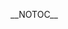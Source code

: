 {{DISPLAYTITLE:The Bigger Balc: ''Melee'' Singles Pools}}{{SetGame|melee}}
{{Tabs static
|name1=Overview
|link1=The Big Balc/2/Melee
|name2=Singles Pools
|link2=The Big Balc/2/Melee/Singles Pools
|name3=Singles Bracket
|link3=The Big Balc/2/Melee/Singles Bracket
|name4=Doubles Bracket
|link4=The Big Balc/2/Melee/Doubles Bracket
|This=2}}__NOTOC__
{{Box|start|padding=2em}}
==={{HiddenSort|A1}}===
{{GroupTableStart |Bracket A1|width=300px}}
{{GroupTableSlot|Zeo|flag=us|win_m=3|lose_m=0|place=1|bg=up|go={{advance|The Big Balc/2/Melee/Singles Bracket#Winners Bracket}}}}
{{GroupTableSlot|n0ne|flag=ni|win_m=3|lose_m=0|place=1|bg=up|go={{advance|The Big Balc/2/Melee/Singles Bracket#Winners Bracket}}}}
{{GroupTableSlot|Jagz|flag=us|win_m=6|lose_m=1|place=3|bg=stay|go={{advance|The Big Balc/2/Melee/Singles Bracket#Losers Bracket}}}}
{{GroupTableSlot|Ralph|flag=us|win_m=3|lose_m=1|place=3|bg=stay|go={{advance|The Big Balc/2/Melee/Singles Bracket#Losers Bracket}}}}
{{GroupTableSlot|Yingling|flag=|win_m=5|lose_m=2|place=5|bg=down}}
{{GroupTableSlot|Cesar|flag=us|win_m=3|lose_m=2|place=5|bg=down}}
{{GroupTableSlot|Gibbles|flag=us|win_m=4|lose_m=2|place=7|bg=down}}
{{GroupTableSlot|Davis|flag=us|win_m=3|lose_m=2|place=7|bg=down}}
{{GroupTableSlot|J$|flag=us|win_m=3|lose_m=2|place=9|bg=down}}
{{GroupTableSlot|HyperFlame|flag=us|win_m=2|lose_m=2|place=9|bg=down}}
{{GroupTableSlot|John Lemon|flag=us|win_m=2|lose_m=2|place=9|bg=down}}
{{GroupTableSlot|BasedFox|flag=us|win_m=2|lose_m=2|place=9|bg=down}}
{{GroupTableSlot|Mar|flag=us|win_m=2|lose_m=2|place=13|bg=down}}
{{GroupTableSlot|Zia|flag=us|win_m=2|lose_m=2|place=13|bg=down}}
{{GroupTableSlot|The Charles Guy|flag=us|win_m=2|lose_m=2|place=13|bg=down}}
{{GroupTableSlot|The Party|flag=us|win_m=2|lose_m=2|place=13|bg=down}}
{{GroupTableSlot|Big Al|flag=us|win_m=1|lose_m=2|place=17|bg=down}}
{{GroupTableSlot|Lobo|flag=us|win_m=1|lose_m=2|place=17|bg=down}}
{{GroupTableSlot|Boshi PV|flag=us|win_m=1|lose_m=2|place=17|bg=down}}
{{GroupTableSlot|Jett|flag=us|win_m=1|lose_m=2|place=17|bg=down}}
{{GroupTableSlot|AKC|flag=us|win_m=1|lose_m=2|place=17|bg=down}}
{{GroupTableSlot|Raze|flag=us|win_m=0|lose_m=2|place=17|bg=down}}
{{GroupTableSlot|AXIA (HI-POLYMER)|flag=us|win_m=0|lose_m=2|place=17|bg=down}}
{{GroupTableSlot|Shadaxis|flag=us|win_m=0|lose_m=2|place=17|bg=down}}
{{GroupTableSlot|Safety1st|flag=us|win_m=0|lose_m=2|place=25|bg=down}}
{{GroupTableSlot|Guerrilla|flag=us|win_m=0|lose_m=2|place=25|bg=down}}
{{GroupTableSlot|YungGraceHopper|flag=us|win_m=0|lose_m=2|place=25|bg=down}}
{{GroupTableSlot|Lycanthrope|flag=us|win_m=0|lose_m=2|place=25|bg=down}}
{{GroupTableSlot|zhawntiger|flag=us|win_m=0|lose_m=2|place=25|bg=down}}
{{GroupTableEnd}}
{{Box|break|padding=2em}}

==={{HiddenSort|A2}}===
{{GroupTableStart |Bracket A2|width=300px}}
{{GroupTableSlot|A Rookie|flag=us|win_m=3|lose_m=0|place=1|bg=up|go={{advance|The Big Balc/2/Melee/Singles Bracket#Winners Bracket}}}}
{{GroupTableSlot|Westballz|flag=us|win_m=3|lose_m=0|place=1|bg=up|go={{advance|The Big Balc/2/Melee/Singles Bracket#Winners Bracket}}}}
{{GroupTableSlot|Bin|flag=us|win_m=4|lose_m=1|place=3|bg=stay|go={{advance|The Big Balc/2/Melee/Singles Bracket#Losers Bracket}}}}
{{GroupTableSlot|NMW|flag=us|win_m=3|lose_m=1|place=3|bg=stay|go={{advance|The Big Balc/2/Melee/Singles Bracket#Losers Bracket}}}}
{{GroupTableSlot|Enzyme|flag=us|win_m=5|lose_m=2|place=5|bg=down}}
{{GroupTableSlot|Combofest|flag=us|win_m=4|lose_m=2|place=5|bg=down}}
{{GroupTableSlot|Yink|flag=us|win_m=4|lose_m=2|place=7|bg=down}}
{{GroupTableSlot|pog0|flag=us|win_m=3|lose_m=2|place=7|bg=down}}
{{GroupTableSlot|Ellis|flag=us|win_m=3|lose_m=2|place=9|bg=down}}
{{GroupTableSlot|Byrdman|flag=us|win_m=3|lose_m=2|place=9|bg=down}}
{{GroupTableSlot|Yos|flag=us|win_m=2|lose_m=2|place=9|bg=down}}
{{GroupTableSlot|ACT1VE|flag=us|win_m=2|lose_m=2|place=9|bg=down}}
{{GroupTableSlot|Chummi|flag=us|win_m=2|lose_m=2|place=13|bg=down}}
{{GroupTableSlot|RastaCharmander|flag=us|win_m=2|lose_m=2|place=13|bg=down}}
{{GroupTableSlot|ARGO|flag=us|win_m=2|lose_m=2|place=13|bg=down}}
{{GroupTableSlot|Mothra|flag=us|win_m=1|lose_m=2|place=13|bg=down}}
{{GroupTableSlot|The Playa|flag=us|win_m=1|lose_m=2|place=17|bg=down}}
{{GroupTableSlot|Theoneburger|flag=us|win_m=1|lose_m=2|place=17|bg=down}}
{{GroupTableSlot|R1gBoN3|flag=us|win_m=1|lose_m=2|place=17|bg=down}}
{{GroupTableSlot|Akiva|flag=us|win_m=1|lose_m=2|place=17|bg=down}}
{{GroupTableSlot|Gneiss|flag=us|win_m=1|lose_m=2|place=17|bg=down}}
{{GroupTableSlot|Andymosity|flag=us|win_m=1|lose_m=2|place=17|bg=down}}
{{GroupTableSlot|Big Island Eddy|flag=us|win_m=0|lose_m=2|place=17|bg=down}}
{{GroupTableSlot|leech64|flag=us|win_m=0|lose_m=2|place=17|bg=down}}
{{GroupTableSlot|Hitoshura|flag=us|win_m=0|lose_m=2|place=25|bg=down}}
{{GroupTableSlot|Polly|flag=us|win_m=0|lose_m=2|place=25|bg=down}}
{{GroupTableSlot|FabKnight|flag=us|win_m=0|lose_m=2|place=25|bg=down}}
{{GroupTableSlot|ZiggaWaTT|flag=us|win_m=0|lose_m=2|place=25|bg=down}}
{{GroupTableSlot|turbo|flag=us|win_m=0|lose_m=2|place=25|bg=down}}
{{GroupTableEnd}}
{{Box|break|padding=2em}}

==={{HiddenSort|B1}}===
{{GroupTableStart |Bracket B1|width=300px}}
{{GroupTableSlot|Laudandus|flag=us|win_m=3|lose_m=0|place=1|bg=up|go={{advance|The Big Balc/2/Melee/Singles Bracket#Winners Bracket}}}}
{{GroupTableSlot|Smashdaddy|flag=us|win_m=3|lose_m=0|place=1|bg=up|go={{advance|The Big Balc/2/Melee/Singles Bracket#Winners Bracket}}}}
{{GroupTableSlot|Ivayne|flag=us|win_m=5|lose_m=1|place=3|bg=stay|go={{advance|The Big Balc/2/Melee/Singles Bracket#Losers Bracket}}}}
{{GroupTableSlot|Tenshii|flag=us|win_m=4|lose_m=1|place=3|bg=stay|go={{advance|The Big Balc/2/Melee/Singles Bracket#Losers Bracket}}}}
{{GroupTableSlot|Silver|flag=us|win_m=4|lose_m=2|place=5|bg=down}}
{{GroupTableSlot|J666|flag=us|win_m=3|lose_m=2|place=5|bg=down}}
{{GroupTableSlot|Sergio|flag=us|win_m=4|lose_m=2|place=7|bg=down}}
{{GroupTableSlot|Vari|flag=us|win_m=3|lose_m=2|place=7|bg=down}}
{{GroupTableSlot|envy|flag=us|win_m=3|lose_m=2|place=9|bg=down}}
{{GroupTableSlot|Oats|flag=us|win_m=3|lose_m=2|place=9|bg=down}}
{{GroupTableSlot|Atheo|flag=us|win_m=3|lose_m=2|place=9|bg=down}}
{{GroupTableSlot|Cheesybread|flag=us|win_m=2|lose_m=2|place=9|bg=down}}
{{GroupTableSlot|Arsenals|flag=us|win_m=2|lose_m=2|place=13|bg=down}}
{{GroupTableSlot|shyguyking|flag=us|win_m=2|lose_m=2|place=13|bg=down}}
{{GroupTableSlot|Dru2|flag=us|win_m=2|lose_m=2|place=13|bg=down}}
{{GroupTableSlot|SoySauS|flag=us|win_m=2|lose_m=2|place=13|bg=down}}
{{GroupTableSlot|Cirby|flag=us|win_m=1|lose_m=2|place=17|bg=down}}
{{GroupTableSlot|W8ASec|flag=us|win_m=1|lose_m=2|place=17|bg=down}}
{{GroupTableSlot|QraQ|flag=us|win_m=1|lose_m=2|place=17|bg=down}}
{{GroupTableSlot|0range|flag=us|win_m=1|lose_m=2|place=17|bg=down}}
{{GroupTableSlot|A_E_D|flag=us|win_m=1|lose_m=2|place=17|bg=down}}
{{GroupTableSlot|Digiornos|flag=us|win_m=1|lose_m=2|place=17|bg=down}}
{{GroupTableSlot|Sazam|flag=us|win_m=0|lose_m=2|place=17|bg=down}}
{{GroupTableSlot|WORM_HD|flag=us|win_m=0|lose_m=2|place=17|bg=down}}
{{GroupTableSlot|OOPP|flag=us|win_m=0|lose_m=2|place=25|bg=down}}
{{GroupTableSlot|FatTerroristGuy|flag=us|win_m=0|lose_m=2|place=25|bg=down}}
{{GroupTableSlot|Derpinator|flag=ca|win_m=0|lose_m=2|place=25|bg=down}}
{{GroupTableSlot|JSlayer|flag=us|win_m=0|lose_m=2|place=25|bg=down}}
{{GroupTableSlot|Sophtware|flag=us|win_m=0|lose_m=2|place=25|bg=down}}
{{GroupTableSlot|FatBLINDcow|flag=us|win_m=0|lose_m=2|place=25|bg=down}}
{{GroupTableEnd}}
{{Box|break|padding=2em}}

==={{HiddenSort|B2}}===
{{GroupTableStart |Bracket B2|width=300px}}
{{GroupTableSlot|eri|flag=us|win_m=4|lose_m=0|place=1|bg=up|go={{advance|The Big Balc/2/Melee/Singles Bracket#Winners Bracket}}}}
{{GroupTableSlot|HugS|flag=us|win_m=3|lose_m=0|place=1|bg=up|go={{advance|The Big Balc/2/Melee/Singles Bracket#Winners Bracket}}}}
{{GroupTableSlot|Pure|flag=us|win_m=6|lose_m=1|place=3|bg=stay|go={{advance|The Big Balc/2/Melee/Singles Bracket#Losers Bracket}}}}
{{GroupTableSlot|HomeMadeWaffles|flag=us|win_m=3|lose_m=1|place=3|bg=stay|go={{advance|The Big Balc/2/Melee/Singles Bracket#Losers Bracket}}}}
{{GroupTableSlot|Chevy|flag=us|win_m=4|lose_m=2|place=5|bg=down}}
{{GroupTableSlot|Noire|flag=us|win_m=3|lose_m=2|place=5|bg=down}}
{{GroupTableSlot|Tusk|flag=us|win_m=4|lose_m=2|place=7|bg=down}}
{{GroupTableSlot|Bizzarro Flame|flag=us|win_m=2|lose_m=2|place=7|bg=down}}
{{GroupTableSlot|Kurv|flag=us|win_m=3|lose_m=2|place=9|bg=down}}
{{GroupTableSlot|Hero of Time|flag=us|win_m=3|lose_m=2|place=9|bg=down}}
{{GroupTableSlot|RaulH2O|flag=us|win_m=2|lose_m=2|place=9|bg=down}}
{{GroupTableSlot|alexis|flag=us|win_m=2|lose_m=2|place=9|bg=down}}
{{GroupTableSlot|Gyran|flag=us|win_m=2|lose_m=2|place=13|bg=down}}
{{GroupTableSlot|Mob|flag=us|win_m=2|lose_m=2|place=13|bg=down}}
{{GroupTableSlot|BlackPR|flag=us|win_m=2|lose_m=2|place=13|bg=down}}
{{GroupTableSlot|Tristan's Rule|flag=us|win_m=2|lose_m=2|place=13|bg=down}}
{{GroupTableSlot|Bottle Opener Guy|flag=us|win_m=1|lose_m=2|place=17|bg=down}}
{{GroupTableSlot|Friend|flag=us|win_m=1|lose_m=2|place=17|bg=down}}
{{GroupTableSlot|FroFrosty|flag=us|win_m=1|lose_m=2|place=17|bg=down}}
{{GroupTableSlot|JD|flag=us|win_m=1|lose_m=2|place=17|bg=down}}
{{GroupTableSlot|Dawson|flag=us|win_m=1|lose_m=2|place=17|bg=down}}
{{GroupTableSlot|UB40fan|flag=us|win_m=0|lose_m=2|place=17|bg=down}}
{{GroupTableSlot|Frequency|flag=us|win_m=0|lose_m=2|place=17|bg=down}}
{{GroupTableSlot|TomBoComBo|flag=us|win_m=0|lose_m=2|place=17|bg=down}}
{{GroupTableSlot|VG|flag=us|win_m=0|lose_m=2|place=25|bg=down}}
{{GroupTableSlot|schmoop|flag=us|win_m=0|lose_m=2|place=25|bg=down}}
{{GroupTableSlot|Chris++|flag=us|win_m=0|lose_m=2|place=25|bg=down}}
{{GroupTableSlot|_Liuser|flag=us|win_m=0|lose_m=2|place=25|bg=down}}
{{GroupTableSlot|Dustin|flag=us|win_m=0|lose_m=2|place=25|bg=down}}
{{GroupTableEnd}}
{{Box|break|padding=2em}}

==={{HiddenSort|C1}}===
{{GroupTableStart |Bracket C1|width=300px}}
{{GroupTableSlot|Hungrybox|flag=us|win_m=3|lose_m=0|place=1|bg=up|go={{advance|The Big Balc/2/Melee/Singles Bracket#Winners Bracket}}}}
{{GroupTableSlot|Spark|flag=us|win_m=3|lose_m=0|place=1|bg=up|go={{advance|The Big Balc/2/Melee/Singles Bracket#Winners Bracket}}}}
{{GroupTableSlot|DonB|flag=au|win_m=6|lose_m=1|place=3|bg=stay|go={{advance|The Big Balc/2/Melee/Singles Bracket#Losers Bracket}}}}
{{GroupTableSlot|Squid|flag=us|win_m=3|lose_m=1|place=3|bg=stay|go={{advance|The Big Balc/2/Melee/Singles Bracket#Losers Bracket}}}}
{{GroupTableSlot|C0XX|flag=us|win_m=4|lose_m=2|place=5|bg=down}}
{{GroupTableSlot|Nigo|flag=us|win_m=3|lose_m=2|place=5|bg=down}}
{{GroupTableSlot|Just Ryan|flag=us|win_m=3|lose_m=2|place=7|bg=down}}
{{GroupTableSlot|Ludwig|flag=us|win_m=3|lose_m=2|place=7|bg=down}}
{{GroupTableSlot|Treble|flag=us|win_m=3|lose_m=2|place=9|bg=down}}
{{GroupTableSlot|Stephenshaggy|flag=us|win_m=3|lose_m=2|place=9|bg=down}}
{{GroupTableSlot|Makarios|flag=us|win_m=2|lose_m=2|place=9|bg=down}}
{{GroupTableSlot|Mask|flag=us|win_m=2|lose_m=2|place=9|bg=down}}
{{GroupTableSlot|Cowbell|flag=us|win_m=2|lose_m=2|place=13|bg=down}}
{{GroupTableSlot|Wirsun|flag=us|win_m=2|lose_m=2|place=13|bg=down}}
{{GroupTableSlot|tangie|flag=us|win_m=2|lose_m=2|place=13|bg=down}}
{{GroupTableSlot|Housefly|flag=us|win_m=2|lose_m=2|place=13|bg=down}}
{{GroupTableSlot|CaPEM|flag=us|win_m=1|lose_m=2|place=17|bg=down}}
{{GroupTableSlot|Ghidorah|flag=us|win_m=1|lose_m=2|place=17|bg=down}}
{{GroupTableSlot|AR21Plasma|flag=us|win_m=1|lose_m=2|place=17|bg=down}}
{{GroupTableSlot|Ha-cha!|flag=us|win_m=1|lose_m=2|place=17|bg=down}}
{{GroupTableSlot|Hoel|flag=us|win_m=1|lose_m=2|place=17|bg=down}}
{{GroupTableSlot|Slushy|flag=us|win_m=1|lose_m=2|place=17|bg=down}}
{{GroupTableSlot|Kitae|flag=us|win_m=0|lose_m=2|place=17|bg=down}}
{{GroupTableSlot|SeoulFood|flag=us|win_m=0|lose_m=2|place=17|bg=down}}
{{GroupTableSlot|Hashi|flag=us|win_m=0|lose_m=2|place=25|bg=down}}
{{GroupTableSlot|Aqualux|flag=us|win_m=0|lose_m=2|place=25|bg=down}}
{{GroupTableSlot|Franky|flag=us|win_m=0|lose_m=2|place=25|bg=down}}
{{GroupTableSlot|Gooley|flag=us|win_m=0|lose_m=2|place=25|bg=down}}
{{GroupTableSlot|dunk|flag=us|win_m=0|lose_m=2|place=25|bg=down}}
{{GroupTableEnd}}
{{Box|break|padding=2em}}

==={{HiddenSort|C2}}===
{{GroupTableStart |Bracket C2|width=300px}}
{{GroupTableSlot|Anther|flag=us|win_m=3|lose_m=0|place=1|bg=up|go={{advance|The Big Balc/2/Melee/Singles Bracket#Winners Bracket}}}}
{{GroupTableSlot|Lucky|flag=us|win_m=3|lose_m=0|place=1|bg=up|go={{advance|The Big Balc/2/Melee/Singles Bracket#Winners Bracket}}}}
{{GroupTableSlot|Chief|flag=us|win_m=4|lose_m=1|place=3|bg=stay|go={{advance|The Big Balc/2/Melee/Singles Bracket#Losers Bracket}}}}
{{GroupTableSlot|Mchi|flag=us|win_m=4|lose_m=1|place=3|bg=stay|go={{advance|The Big Balc/2/Melee/Singles Bracket#Losers Bracket}}}}
{{GroupTableSlot|Ringler|flag=us|win_m=5|lose_m=2|place=5|bg=down}}
{{GroupTableSlot|Karma|flag=us|win_m=4|lose_m=2|place=5|bg=down}}
{{GroupTableSlot|jubby|flag=us|win_m=3|lose_m=2|place=7|bg=down}}
{{GroupTableSlot|Sora|flag=us|win_m=2|lose_m=2|place=7|bg=down}}
{{GroupTableSlot|The  Cheat|flag=us|win_m=3|lose_m=2|place=9|bg=down}}
{{GroupTableSlot|Near|flag=us|win_m=3|lose_m=2|place=9|bg=down}}
{{GroupTableSlot|GP|flag=us|win_m=2|lose_m=2|place=9|bg=down}}
{{GroupTableSlot|WolfMan|flag=|win_m=2|lose_m=2|place=9|bg=down}}
{{GroupTableSlot|Mist|flag=us|win_m=2|lose_m=2|place=13|bg=down}}
{{GroupTableSlot|$limChang|flag=us|win_m=2|lose_m=2|place=13|bg=down}}
{{GroupTableSlot|Bman|flag=us|win_m=2|lose_m=2|place=13|bg=down}}
{{GroupTableSlot|purps|flag=us|win_m=2|lose_m=2|place=13|bg=down}}
{{GroupTableSlot|Cakes|flag=us|win_m=1|lose_m=2|place=17|bg=down}}
{{GroupTableSlot|compa|flag=us|win_m=1|lose_m=2|place=17|bg=down}}
{{GroupTableSlot|fastboy|flag=us|win_m=1|lose_m=2|place=17|bg=down}}
{{GroupTableSlot|Atlas|flag=us|win_m=1|lose_m=2|place=17|bg=down}}
{{GroupTableSlot|Cheekii|flag=us|win_m=1|lose_m=2|place=17|bg=down}}
{{GroupTableSlot|JPeGImage|flag=us|win_m=1|lose_m=2|place=17|bg=down}}
{{GroupTableSlot|ClownBalls|flag=us|win_m=0|lose_m=2|place=17|bg=down}}
{{GroupTableSlot|Misfit|flag=|win_m=0|lose_m=2|place=17|bg=down}}
{{GroupTableSlot|Nyx|flag=cl|win_m=0|lose_m=2|place=25|bg=down}}
{{GroupTableSlot|Yoru|flag=mx|win_m=0|lose_m=2|place=25|bg=down}}
{{GroupTableSlot|Plasmius|flag=us|win_m=0|lose_m=2|place=25|bg=down}}
{{GroupTableSlot|Moosewad|flag=us|win_m=0|lose_m=2|place=25|bg=down}}
{{GroupTableSlot|Yung Traplord|flag=us|win_m=0|lose_m=2|place=25|bg=down}}
{{GroupTableEnd}}
{{Box|break|padding=2em}}

==={{HiddenSort|D1}}===
{{GroupTableStart |Bracket D1|width=300px}}
{{GroupTableSlot|Bladewise|flag=us|win_m=3|lose_m=0|place=1|bg=up|go={{advance|The Big Balc/2/Melee/Singles Bracket#Winners Bracket}}}}
{{GroupTableSlot|Tai|flag=us|win_m=3|lose_m=0|place=1|bg=up|go={{advance|The Big Balc/2/Melee/Singles Bracket#Winners Bracket}}}}
{{GroupTableSlot|YAMS|flag=us|win_m=5|lose_m=1|place=3|bg=stay|go={{advance|The Big Balc/2/Melee/Singles Bracket#Losers Bracket}}}}
{{GroupTableSlot|Alex19|flag=us|win_m=3|lose_m=1|place=3|bg=stay|go={{advance|The Big Balc/2/Melee/Singles Bracket#Losers Bracket}}}}
{{GroupTableSlot|Epic Murloc|flag=us|win_m=4|lose_m=2|place=5|bg=down}}
{{GroupTableSlot|Romantiq|flag=us|win_m=3|lose_m=2|place=5|bg=down}}
{{GroupTableSlot|Odds|flag=ca|win_m=3|lose_m=2|place=7|bg=down}}
{{GroupTableSlot|MegaChristmas|flag=us|win_m=2|lose_m=2|place=7|bg=down}}
{{GroupTableSlot|Aero|flag=us|win_m=3|lose_m=2|place=9|bg=down}}
{{GroupTableSlot|Woosh|flag=us|win_m=3|lose_m=2|place=9|bg=down}}
{{GroupTableSlot|Val|flag=us|win_m=3|lose_m=2|place=9|bg=down}}
{{GroupTableSlot|Soulster|flag=us|win_m=3|lose_m=2|place=9|bg=down}}
{{GroupTableSlot|CarsoniTheGreat|flag=us|win_m=2|lose_m=2|place=13|bg=down}}
{{GroupTableSlot|Tarkus|flag=us|win_m=2|lose_m=2|place=13|bg=down}}
{{GroupTableSlot|stevedode|flag=us|win_m=2|lose_m=2|place=13|bg=down}}
{{GroupTableSlot|Poomoj|flag=us|win_m=1|lose_m=2|place=13|bg=down}}
{{GroupTableSlot|AmericanDragon_DavidChong|flag=us|win_m=1|lose_m=2|place=17|bg=down}}
{{GroupTableSlot|Sc0ut|flag=us|win_m=1|lose_m=2|place=17|bg=down}}
{{GroupTableSlot|Z$|flag=|win_m=1|lose_m=2|place=17|bg=down}}
{{GroupTableSlot|Sexcario|flag=us|win_m=1|lose_m=2|place=17|bg=down}}
{{GroupTableSlot|kohe|flag=us|win_m=1|lose_m=2|place=17|bg=down}}
{{GroupTableSlot|Jones|flag=us|win_m=0|lose_m=2|place=17|bg=down}}
{{GroupTableSlot|Tr0y|flag=us|win_m=0|lose_m=2|place=17|bg=down}}
{{GroupTableSlot|Girlfriend|flag=us|win_m=0|lose_m=2|place=17|bg=down}}
{{GroupTableSlot|Cobalion|flag=us|win_m=0|lose_m=2|place=25|bg=down}}
{{GroupTableSlot|ParappaKappa|flag=us|win_m=0|lose_m=2|place=25|bg=down}}
{{GroupTableSlot|tallcan|flag=us|win_m=0|lose_m=2|place=25|bg=down}}
{{GroupTableSlot|mr.brandandorf|flag=us|win_m=0|lose_m=2|place=25|bg=down}}
{{GroupTableEnd}}
{{Box|break|padding=2em}}

==={{HiddenSort|D2}}===
{{GroupTableStart |Bracket D2|width=300px}}
{{GroupTableSlot|ARMY|flag=us|win_m=3|lose_m=0|place=1|bg=up|go={{advance|The Big Balc/2/Melee/Singles Bracket#Winners Bracket}}}}
{{GroupTableSlot|Captain Faceroll|flag=us|win_m=3|lose_m=0|place=1|bg=up|go={{advance|The Big Balc/2/Melee/Singles Bracket#Winners Bracket}}}}
{{GroupTableSlot|Sora|flag=au|win_m=4|lose_m=1|place=3|bg=stay|go={{advance|The Big Balc/2/Melee/Singles Bracket#Losers Bracket}}}}
{{GroupTableSlot|Rocky|flag=us|win_m=3|lose_m=1|place=3|bg=stay|go={{advance|The Big Balc/2/Melee/Singles Bracket#Losers Bracket}}}}
{{GroupTableSlot|SK|flag=us|win_m=4|lose_m=2|place=5|bg=down}}
{{GroupTableSlot|Pensive|flag=us|win_m=4|lose_m=2|place=5|bg=down}}
{{GroupTableSlot|ilovebagelz|flag=us|win_m=3|lose_m=2|place=7|bg=down}}
{{GroupTableSlot|Babaganoush|flag=us|win_m=3|lose_m=2|place=7|bg=down}}
{{GroupTableSlot|Mr. N|flag=us|win_m=3|lose_m=2|place=9|bg=down}}
{{GroupTableSlot|Slime|flag=us|win_m=3|lose_m=2|place=9|bg=down}}
{{GroupTableSlot|Dabozee|flag=us|win_m=3|lose_m=2|place=9|bg=down}}
{{GroupTableSlot|Kyza|flag=us|win_m=2|lose_m=2|place=9|bg=down}}
{{GroupTableSlot|Giodude|flag=us|win_m=2|lose_m=2|place=13|bg=down}}
{{GroupTableSlot|Faulter|flag=us|win_m=2|lose_m=2|place=13|bg=down}}
{{GroupTableSlot|DarkWolf|flag=us|win_m=2|lose_m=2|place=13|bg=down}}
{{GroupTableSlot|Heisenberg|flag=us|win_m=2|lose_m=2|place=13|bg=down}}
{{GroupTableSlot|Tilt|flag=us|win_m=1|lose_m=2|place=17|bg=down}}
{{GroupTableSlot|Murmilio|flag=us|win_m=1|lose_m=2|place=17|bg=down}}
{{GroupTableSlot|J-Nova|flag=us|win_m=1|lose_m=2|place=17|bg=down}}
{{GroupTableSlot|Bonzai|flag=us|win_m=1|lose_m=2|place=17|bg=down}}
{{GroupTableSlot|Gentleman|flag=us|win_m=1|lose_m=2|place=17|bg=down}}
{{GroupTableSlot|Demon|flag=us|win_m=1|lose_m=2|place=17|bg=down}}
{{GroupTableSlot|Dantarion|flag=us|win_m=0|lose_m=2|place=17|bg=down}}
{{GroupTableSlot|Denjin|flag=us|win_m=0|lose_m=2|place=17|bg=down}}
{{GroupTableSlot|~CP9~|flag=us|win_m=0|lose_m=2|place=25|bg=down}}
{{GroupTableSlot|VIncent|flag=|win_m=0|lose_m=2|place=25|bg=down}}
{{GroupTableSlot|DrinkingFood|flag=us|win_m=0|lose_m=2|place=25|bg=down}}
{{GroupTableSlot|Cleps|flag=us|win_m=0|lose_m=2|place=25|bg=down}}
{{GroupTableSlot|burntsocks|flag=us|win_m=0|lose_m=2|place=25|bg=down}}
{{GroupTableEnd}}
{{Box|end}}
